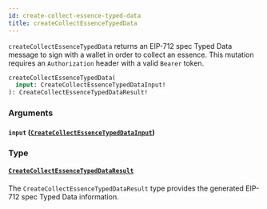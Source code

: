 ```yaml
---
id: create-collect-essence-typed-data
title: createCollectEssenceTypedData
---
```



`createCollectEssenceTypedData` returns an EIP-712 spec Typed Data message to sign with a wallet in order to collect an essence. This mutation requires an `Authorization` header with a valid `Bearer` token.

```graphql
createCollectEssenceTypedData(
  input: CreateCollectEssenceTypedDataInput!
): CreateCollectEssenceTypedDataResult!
```


### Arguments

#### `input` ([`CreateCollectEssenceTypedDataInput`](/reference/inputs/create-collect-essence-typed-data-input))




### Type

#### [`CreateCollectEssenceTypedDataResult`](/reference/objects/create-collect-essence-typed-data-result) 

The `CreateCollectEssenceTypedDataResult` type provides the generated EIP-712 spec Typed Data information.




